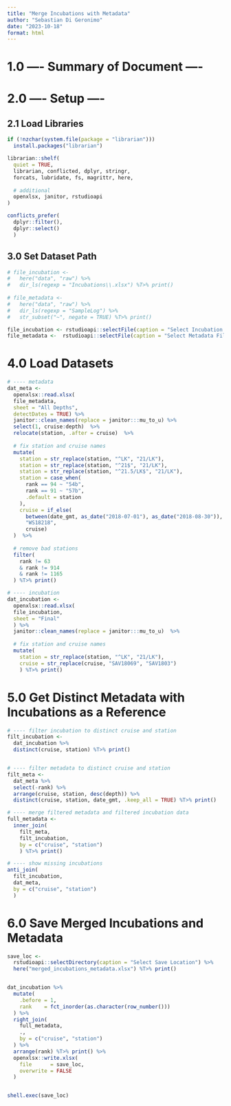 ```yaml
---
title: "Merge Incubations with Metadata"
author: "Sebastian Di Geronimo"
date: "2023-10-18"
format: html
---
```



# 1.0 ---- Summary of Document ----


# 2.0 ---- Setup ----

## 2.1 Load Libraries
```r
if (!nzchar(system.file(package = "librarian"))) 
  install.packages("librarian")

librarian::shelf(
  quiet = TRUE,
  librarian, conflicted, dplyr, stringr,
  forcats, lubridate, fs, magrittr, here,
  
  # additional
  openxlsx, janitor, rstudioapi
)

conflicts_prefer(
  dplyr::filter(), 
  dplyr::select()
  )

```

## 3.0 Set Dataset Path

```r
# file_incubation <-
#   here("data", "raw") %>%
#   dir_ls(regexp = "Incubations\\.xlsx") %T>% print()
 
# file_metadata <-
#   here("data", "raw") %>%
#   dir_ls(regexp = "SampleLog") %>%
#   str_subset("~", negate = TRUE) %T>% print()

file_incubation <- rstudioapi::selectFile(caption = "Select Incubation File") %T>% print()
file_metadata <-  rstudioapi::selectFile(caption = "Select Metadata File") %T>% print()
```

# 4.0 Load Datasets

```r
# ---- metadata
dat_meta <- 
  openxlsx::read.xlsx(
  file_metadata,
  sheet = "All Depths",
  detectDates = TRUE) %>%
  janitor::clean_names(replace = janitor:::mu_to_u) %>%
  select(1, cruise:depth)  %>%
  relocate(station, .after = cruise)  %>%
  
  # fix station and cruise names
  mutate(
    station = str_replace(station, "^LK", "21/LK"),
    station = str_replace(station, "^21$", "21/LK"),
    station = str_replace(station, "^21.5/LK$", "21/LK"),
    station = case_when(
      rank == 94 ~ "54b",
      rank == 91 ~ "57b",
      .default = station
    ),
    cruise = if_else(
      between(date_gmt, as_date("2018-07-01"), as_date("2018-08-30")),
      "WS18218",
      cruise)
  )  %>%
  
  # remove bad stations
  filter(
    rank != 63
    & rank != 914
    & rank != 1165
  ) %T>% print()

# ---- incubation
dat_incubation <- 
  openxlsx::read.xlsx(
  file_incubation,
  sheet = "Final"
  ) %>%
  janitor::clean_names(replace = janitor:::mu_to_u)  %>%
  
  # fix station and cruise names
  mutate(
    station = str_replace(station, "^LK", "21/LK"),
    cruise = str_replace(cruise, "SAV18069", "SAV1803")
    ) %T>% print()
```


# 5.0 Get Distinct Metadata with Incubations as a Reference

```r
# ---- filter incubation to distinct cruise and station
filt_incubation <- 
  dat_incubation %>%
  distinct(cruise, station) %T>% print()


# ---- filter metadata to distinct cruise and station
filt_meta <- 
  dat_meta %>%
  select(-rank) %>%
  arrange(cruise, station, desc(depth)) %>%
  distinct(cruise, station, date_gmt, .keep_all = TRUE) %T>% print()

# ---- merge filtered metadata and filtered incubation data
full_metadata <- 
  inner_join(
    filt_meta,
    filt_incubation, 
    by = c("cruise", "station")
    ) %T>% print()

# ---- show missing incubations
anti_join(
  filt_incubation, 
  dat_meta,
  by = c("cruise", "station")
  )
```

# 6.0 Save Merged Incubations and Metadata 

```r
save_loc <-
  rstudioapi::selectDirectory(caption = "Select Save Location") %>%
  here("merged_incubations_metadata.xlsx") %T>% print()


dat_incubation %>%
  mutate(
    .before = 1,
    rank    = fct_inorder(as.character(row_number()))
  ) %>%
  right_join(
    full_metadata,
    .,
    by = c("cruise", "station")
  ) %>%
  arrange(rank) %T>% print() %>%
  openxlsx::write.xlsx(
    file      = save_loc,
    overwrite = FALSE
  )


shell.exec(save_loc)

```



